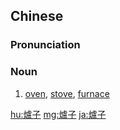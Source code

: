 {{also|炉子}}
==Chinese==
{{zh-forms|s=炉子}}

===Pronunciation===
{{zh-pron
|m=lúzi
|c=lou4 zi2
|cat=n
}}

===Noun===
{{zh-noun}}

# [[oven]], [[stove]], [[furnace]]

[[hu:爐子]]
[[mg:爐子]]
[[ja:爐子]]